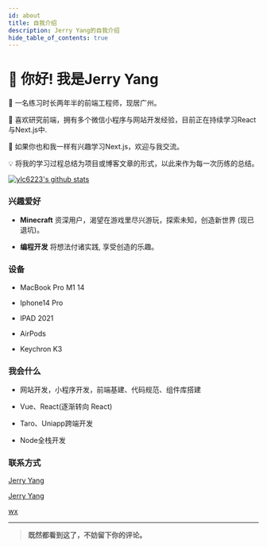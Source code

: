 ```yaml
---
id: about
title: 自我介绍
description: Jerry Yang的自我介绍
hide_table_of_contents: true
---
```



# 👋 你好! 我是Jerry Yang

🧑 一名练习时长两年半的前端工程师，现居广州。

🌱 喜欢研究前端，拥有多个微信小程序与网站开发经验，目前正在持续学习React与Next.js中.

🐛 如果你也和我一样有兴趣学习Next.js，欢迎与我交流。

💡 将我的学习过程总结为项目或博客文章的形式，以此来作为每一次历练的总结。

[![ylc6223's github stats](https://github-readme-stats.vercel.app/api?username=ylc6223)](https://github.com/anuraghazra/github-readme-stats)


### 兴趣爱好

- **Minecraft** 资深用户，渴望在游戏里尽兴游玩，探索未知，创造新世界 (现已退坑)。

- **编程开发** 将想法付诸实践, 享受创造的乐趣。

### 设备

- MacBook Pro M1 14

- Iphone14 Pro

- IPAD 2021

- AirPods

- Keychron K3


### 我会什么

- 网站开发，小程序开发，前端基建、代码规范、组件库搭建

- Vue、React(逐渐转向 React)

- Taro、Uniapp跨端开发

- Node全栈开发

### 联系方式

<p style={{ display: 'flex', 'align-items': 'center', gap: '0.5rem' }}>
  <Icon icon="ri:github-line" width="20" heigth="20" />
  <a href={social.github.href}>Jerry Yang</a>
</p>

<p style={{ display: 'flex', 'align-items': 'center', gap: '0.5rem' }}>
  <Icon icon="ri:mail-open-line" width="20" heigth="20" />
  <a href={social.email.href}>Jerry Yang</a>
</p>


<p style={{ display: 'flex', 'align-items': 'center', gap: '0.5rem' }}>
  <Icon icon="ri:wechat-2-line" width="20" heigth="20" />
  <a href={social.wx.href}>wx</a>
</p>

---

> **既然都看到这了，不妨留下你的评论。**

<Comment />
